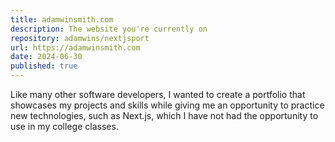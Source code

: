 ```yaml
---
title: adamwinsmith.com
description: The website you're currently on
repository: adamwins/nextjsport
url: https://adamwinsmith.com
date: 2024-06-30
published: true
---
```



Like many other software developers, I wanted to create a portfolio that showcases my projects and skills while giving me an opportunity to practice new technologies, such as Next.js, which I have not had the opportunity to use in my college classes.

